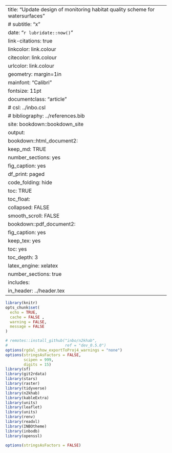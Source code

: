 

---
title: "Update design of monitoring habitat quality scheme for watersurfaces"
# subtitle: "x"
date: "`r lubridate::now()`"
link-citations: true
linkcolor: link.colour
citecolor: link.colour
urlcolor: link.colour
geometry: margin=1in
mainfont: "Calibri"
fontsize: 11pt
documentclass: "article"
# csl: ../inbo.csl
# bibliography: ../references.bib
site: bookdown::bookdown_site
output:
  bookdown::html_document2:
    keep_md: TRUE
    number_sections: yes
    fig_caption: yes
    df_print: paged
    code_folding: hide
    toc: TRUE
    toc_float:
      collapsed: FALSE
      smooth_scroll: FALSE
  bookdown::pdf_document2:
    fig_caption: yes
    keep_tex: yes
    toc: yes
    toc_depth: 3
    latex_engine: xelatex
    number_sections: true
    includes:
        in_header: ../header.tex
---

```r
library(knitr)
opts_chunk$set(
  echo = TRUE,
  cache = FALSE ,
  warning = FALSE,
  message = FALSE
)

# remotes::install_github("inbo/n2khab",
#                         ref = "dev_0.5.0")
options(rgdal_show_exportToProj4_warnings = "none")
options(stringsAsFactors = FALSE,
        scipen = 999, 
        digits = 15)
library(sf)
library(git2rdata)
library(stars)
library(raster)
library(tidyverse)
library(n2khab)
library(kableExtra)
library(units)
library(leaflet)
library(units)
library(renv)
library(readxl)
library(INBOtheme)
library(inbodb)
library(openssl)

options(stringsAsFactors = FALSE)

```






